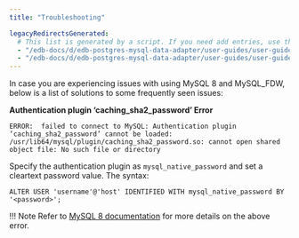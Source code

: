 ```yaml
---
title: "Troubleshooting"

legacyRedirectsGenerated:
  # This list is generated by a script. If you need add entries, use the `legacyRedirects` key.
  - "/edb-docs/d/edb-postgres-mysql-data-adapter/user-guides/user-guide/2.5.5/troubleshooting.html"
  - "/edb-docs/d/edb-postgres-mysql-data-adapter/user-guides/user-guide/latest/troubleshooting.html"
---
```


In case you are experiencing issues with using MySQL 8 and MySQL_FDW, below is a list of solutions to some frequently seen issues:

**Authentication plugin ‘caching_sha2_password’ Error**

```text
ERROR:  failed to connect to MySQL: Authentication plugin ‘caching_sha2_password’ cannot be loaded: /usr/lib64/mysql/plugin/caching_sha2_password.so: cannot open shared  object file: No such file or directory
```

Specify the authentication plugin as `mysql_native_password` and set a cleartext password value. The syntax:

 `ALTER USER 'username'@'host' IDENTIFIED WITH mysql_native_password BY '<password>';`

!!! Note
    Refer to [MySQL 8 documentation](https://dev.mysql.com/doc/refman/8.0/en/upgrading-from-previous-series.html) for more details on the above error.
